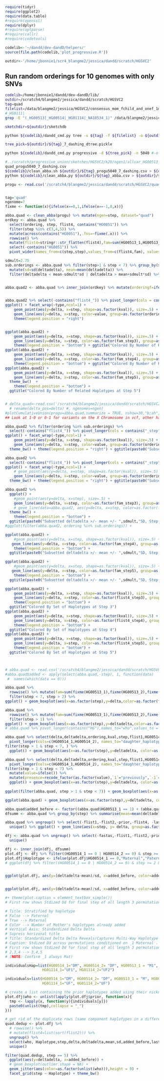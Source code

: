 
```r

require(tidyr)
require(ggplot2)
require(data.table)
#require(openssl)
require(dplyr)
#require(optparse)
#require(callr)
#require(codetools)

codelib<-'~/dandd/dev-dandD/helpers/'
source(file.path(codelib,'plot_progressive.R'))

outdir<-'/home/jbonnie1/scr4_blangme2/jessica/dandd/scratch/HGSVC2'

```


## Run random orderings for 10 genomes with only SNVs

```bash
codelib=/home/jbonnie1/dandd/dev-dandD/lib/
outdir=/scratch4/blangme2/jessica/dandd/scratch/HGSVC2
tag=quad
filelist=/data/blangme2/jessica/HGSVC2/consensus_mom_fchild_and_onef_1m1.txt
#_HG0111|
grep -E "(_HG00513|_HG00514|_HG01114|_NA18534_1)" /data/blangme2/jessica/HGSVC2/consensus_fastas.txt > ${filelist}

sketchdir=${outdir}/sketchdb

python ${codelib}/dandd_cmd.py tree -s ${tag} -f ${filelist} -o ${outdir} -k 19 |& tee ${outdir}/${tag}_quad.log

tree_pick=${outdir}/${tag}_7_dashing_dtree.pickle

python ${codelib}/dandd_cmd.py progressive -d ${tree_pick} -n 5040 #-o ${outdir}/${tag}_progu.csv

#../scratch/progressive_union/sketches/HGSVC2/k20/ngen1/allvar_HG00513_1.fasta.gz.w.20.spacing.20.hll
quad_progu5040_7_dashing.csv
${codelib}/clean_abba.sh ${outdir}/${tag}_progu5040_7_dashing.csv > ${outdir}/${tag}_abba.csv 
python ${codelib}/clean_abba.py ${outdir}/${tag}_abba.csv > ${outdir}/${tag}_abba_clean.csv

```



```r
progu <- read.csv('/scratch4/blangme2/jessica/dandd/scratch/HGSVC2/quad_progu5040_7_dashing.csv') %>% mutate(ngenomes=ngen, delta_pos=delta)


tag='quad'
ngenome=7
fixme <- function(x){ifelse(x==0,1,ifelse(x==-1,0,x))}

abba.quad <- clean_abba(progu) %>% mutate(ngen=step, dataset="quad")
ordkey <- abba.quad %>%
  select(ordering, step, flist4, contains("HG0051")) %>%
  filter(step %in% c(3,4,5)) %>%
  mutate(across(contains("HG0051"),.fns=~fixme(.x))) %>%
  rowwise() %>%
  mutate(flist4=stringr::str_flatten(flist4),fam=sum(HG00513_1,HG00513_2,HG00514_1)) %>%
  select(-contains("HG0051")) %>%
  pivot_wider(names_from=c(step,step),values_from=c(flist4,fam), values_fn = as.factor, names_prefix = "step")

sdmult=2.75
sub.orderings <- abba.quad %>% filter(step>1 & step < 7) %>% group_by(step)  %>%
  mutate(sd=sd(deltadelta), mean=mean(deltadelta)) %>%
  filter(deltadelta < mean-sdmult*sd | deltadelta > mean+sdmult*sd) %>% pull(ordering) %>% unique()


abba.quad2 <- abba.quad %>% inner_join(ordkey) %>% mutate(orderingf=ifelse(ordering %in% sub.orderings, "outlier", "inside"))


abba.quad2 %>% select(-contains("flist4_")) %>% pivot_longer(cols = contains("_step"),names_to = "type",values_to = "value") %>%
ggplot() + facet_wrap(~type,ncol=1) +
    geom_point(aes(y=delta, x=step, shape=as.factor(kval)), size=.5) +
    geom_line(aes(y=delta, x=step, color=value, group=as.factor(ordering)), size=.5) + theme_bw() + 
    theme(legend.position = "right") 


ggplot(abba.quad2) + 
    geom_point(aes(y=delta, x=step, shape=as.factor(kval)), size=.5) +
    geom_line(aes(y=delta, x=step, color=as.factor(fam_step3), group=as.factor(ordering)), size=.5) + theme_bw() + 
    theme(legend.position = "bottom") + ggtitle("Colored By Number of Related Haplotypes at Step 3")
ggplot(abba.quad2) + 
    geom_point(aes(y=delta, x=step, shape=as.factor(kval)), size=.5) +
    geom_line(aes(y=delta, x=step, color=as.factor(fam_step4), group=as.factor(ordering)), size=.5) + theme_bw() + 
    theme(legend.position = "bottom") + ggtitle("Colored By Number of Related Haplotypes at Step 4")
ggplot(abba.quad2) + 
    geom_point(aes(y=delta, x=step, shape=as.factor(kval)), size=.5) +
    geom_line(aes(y=delta, x=step, color=as.factor(fam_step5), group=as.factor(ordering)), size=.5) + 
  theme_bw()  +
    theme(legend.position = "bottom") + 
  ggtitle("Colored By Number of Related Haplotypes at Step 5")


# delta_quad<-read.csv('/scratch4/blangme2/jessica/dandd/scratch/HGSVC2/quad_progu.csv') %>% 
  # rename(delta_pos=delta) #, ngenomes=ngen)
#plotCumulativeUnion(progu=abba.quad,summarize = TRUE, nshow=30,"b;ah", abba=TRUE)
## Look at 1-0 or 0-1 for variants on the X Chromosome in vcf, other haplotype might always have 0

```



```r

abba.quad2 %>% filter(ordering %in% sub.orderings) %>%
  select(-contains("flist4_")) %>% pivot_longer(cols = contains("_step"),names_to = "type",values_to = "value") %>%
ggplot() + facet_wrap(~type,ncol=1) +
    geom_point(aes(y=delta, x=step, shape=as.factor(kval)), size=.5) +
    geom_line(aes(y=delta, x=step, color=value, group=as.factor(ordering)), size=.5) + 
  theme_bw() + theme(legend.position = "right") + ggtitle(paste0("Subsetted deltadelta >/- mean +/- ",sdmult,"SD"))

abba.quad2 %>% 
  select(-contains("flist4_")) %>% pivot_longer(cols = contains("_step"),names_to = "type",values_to = "value") %>%
ggplot() + facet_wrap(~type,ncol=1) +
    # geom_point(aes(y=delta, x=step, shape=as.factor(kval)), size=.5) +
    geom_line(aes(y=delta, x=step, color=value, group=as.factor(ordering), alpha=as.factor(orderingf)), size=.5) + 
  theme_bw() + theme(legend.position = "right") + ggtitle(paste0("Subsetted deltadelta >/- mean +/- ",sdmult,"SD"))

abba.quad2 %>% 
  ggplot() +
    #geom_point(aes(y=delta, x=step), size=.5) +
    geom_line(aes(y=delta, x=step, color=as.factor(fam_step3), group=as.factor(ordering), alpha=as.factor(orderingf)), size=.5) + 
    # geom_line(data=abba.quad2, aes(y=delta, x=step, color=as.factor(fam_step3), group=as.factor(ordering)),alpha=.25, size=.5) +
  theme_bw() + 
    theme(legend.position = "bottom") + 
  ggtitle(paste0("Subsetted deltadelta >/- mean +/- ",sdmult,"SD, Step 3"))
#ggplot(filter(abba.quad2, ordering %in% sub.orderings)) + 

ggplot(abba.quad2) +
    #geom_point(aes(y=delta, x=step, shape=as.factor(kval)), size=.5) +
   geom_line(aes(y=delta, x=step, color=as.factor(fam_step4), group=as.factor(ordering), alpha=as.factor(orderingf)), size=.5) +  theme_bw() + 
    theme(legend.position = "bottom") + 
  ggtitle(paste0("Subsetted deltadelta >/- mean +/- ",sdmult,"SD, Step 4"))

ggplot(abba.quad2) +
    #geom_point(aes(y=delta, x=step, shape=as.factor(kval)), size=.5) +
   geom_line(aes(y=delta, x=step, color=as.factor(fam_step5), group=as.factor(ordering), alpha=as.factor(orderingf)), size=.5) +  theme_bw() + 
    theme(legend.position = "bottom") + 
  ggtitle(paste0("Subsetted deltadelta >/- mean +/- ",sdmult,"SD, Step 5"))

```

```r



ggplot(abba.quad2) + 
    geom_point(aes(y=delta, x=step, shape=as.factor(kval)), size=.5) +
    geom_line(aes(y=delta, x=step, color=as.factor(flist4_step3), group=as.factor(ordering)), size=.5) + theme_bw() + 
    theme(legend.position = "bottom") + 
  ggtitle("Colored By Set of Haplotypes at Step 3")
ggplot(abba.quad2) + 
    geom_point(aes(y=delta, x=step, shape=as.factor(kval)), size=.5) +
    geom_line(aes(y=delta, x=step, color=as.factor(flist4_step4), group=as.factor(ordering)), size=.5) + theme_bw() + 
    theme(legend.position = "bottom") + 
  ggtitle("Colored By Set of Haplotypes at Step 4")
ggplot(abba.quad2) + 
    geom_point(aes(y=delta, x=step, shape=as.factor(kval)), size=.5) +
    geom_line(aes(y=delta, x=step, color=as.factor(flist4_step5), group=as.factor(ordering)), size=.5) + theme_bw() + 
    theme(legend.position = "bottom") + 
  ggtitle("Colored By Set of Haplotypes at Step 5")




```





```r
# abba.quad <- read.csv('/scratch4/blangme2/jessica/dandd/scratch/HGSVC2/quad_abba_clean.csv')
#abba.quad$added <- apply(select(abba.quad,-step), 1, function(data)
 #  names(which(data == 0)))

abba.quad %>%
  rowwise() %>% mutate(fam=sum(fixme(HG00513_1),fixme(HG00513_2),fixme(HG00514_1))) %>%
  filter(step < 7, step > 2) %>%
ggplot() + geom_boxplot(aes(x=as.factor(step),y=delta,color=as.factor(fam))) + scale_y_log10() + theme_bw() + guides(color = guide_legend("Number of related haplotypes"))

abba.quad %>%
  rowwise() %>% mutate(fam=sum(fixme(HG00513_1),fixme(HG00513_2),fixme(HG00514_1))) %>%
  filter(step > 1) %>%
ggplot() + geom_boxplot(aes(x=as.factor(step),y=deltadelta,color=as.factor(fam))) + scale_y_log10() + theme_bw() + guides(color = guide_legend("Number of related haplotypes"))
# abba.quad %>% pivot_longer(contains("HG"),names_to="who",values_to = "value")
```


```r
abba.quad %>% select(delta,deltadelta,ordering,kval,step,flist1,HG00514_2,HG00514_1, last, previous) %>%
  pivot_longer(cols=c(HG00514_1,HG00514_2), names_to="daughter_haplotype") %>%
filter(step > 1 & step < 7, ) %>% 
  ggplot() + geom_boxplot(aes(x=as.factor(step),y=deltadelta, color=as.factor(value)))  + scale_y_log10() + facet_wrap(~daughter_haplotype)

abba.quad %>% select(delta,deltadelta,ordering,kval,step,flist1,HG00514_2,HG00514_1, previous) %>%
  pivot_longer(cols=c(HG00514_1,HG00514_2), names_to="daughter_haplotype") %>%
filter(step > 1 & step < 7) %>%
  mutate(value=ifelse()) %>%
  mutate(presence=recode_factor(as.factor(value),`1`="previously",`-1`="not", `0`="this step")) %>%
  ggplot() + geom_boxplot(aes(x=as.factor(step),y=deltadelta, color=as.factor(daughter_haplotype)))  + scale_y_log10() + facet_wrap(~presence)
  
ggplot(filter(abba.quad, step > 1 & step < 7)) + geom_boxplot(aes(x=as.factor(step),y=deltadelta, color=as.factor(HG00514_1))) + geom_point(aes(x=as.factor(step),y=deltadelta, color=as.factor(HG00514_1))) + scale_y_log10() 

ggplot(abba.quad) + geom_boxplot(aes(x=as.factor(step),y=deltadelta, color=as.factor(HG00514_2))) + geom_point(aes(x=as.factor(step),y=deltadelta, color=as.factor(HG00514_2))) + scale_y_log10()
```

```r
abba.quad$added_before <- factor((abba.quad$HG00513_1 == 1) + (abba.quad$HG00513_2 == 1))
dfsumm <- abba.quad %>% group_by(step) %>% summarise(mean=mean(deltadelta), sd=sd(deltadelta), median=median(deltadelta))

abba.quad %>% ungroup() %>% select(-flist1,-flist2,-prior,-flist4, -last) %>% 
  unique() %>% ggplot() + geom_line(aes(x=step, y= delta, group=as.factor(ordering)))

dfj <- abba.quad %>% ungroup() %>% select(-fastas,-flist1,-flist2,-prior,-flist4, -last, -ordering) %>%
  unique()

dfj <- inner_join(dfj, dfsumm) 
plot.dfj <- dfj %>% filter((HG00514_1 == 0 | HG00514_2 == 0) & step >= 3 & step <= 5) 
plot.dfj$Haplotype <- ifelse(plot.dfj$HG00514_1 == 0,"Maternal","Paternal")
# ggplot(dfj %>% filter((HG00514_1 == 0 | HG00514_2 == 0) & step >= 2 & step <= 4), aes(y=(deltadelta-mean)/sd, x=added_before, color=added_before)) + geom_jitter(height=0) + facet_grid(step ~ (HG00514_1 == 0)) + theme_bw()


ggplot(plot.dfj, aes(y=(deltadelta-mean)/sd, x=added_before, color=added_before)) + geom_jitter(height=0, size=.25) + facet_grid(step ~ Haplotype) + theme_bw() + ggtitle("Standardized \u394\u03b4 Captures Multi-Way Haplotype Relationships") + labs(color="Number of Mother's\nhaplotypes already added", x="",y="Standardized \u394 \u03b4") 


ggplot(plot.dfj, aes(y=(deltadelta-mean)/sd, x=added_before, color=added_before)) + geom_boxplot() + facet_grid(step ~ Haplotype) + theme_bw() + ggtitle("Standardized \u394\u03b4 Captures Multi-Way Haplotype Relationships") + labs(color="Number of Mother's\nhaplotypes already added", x="",y="Standardized \u394 \u03b4")

#+ theme(plot.caption = element_textbox_simple())
# First row shows Stdized Dd for final step of all length 3 permutations where 3rd step is addition of maternal (right column) or paternal (left column) haplotype for daughter. Second and third rows show same relationship for length 4 and 5 permuations. Stdized Dd far below 0 are indicative of closer than average relationships.")

# Title: Stratified by haplotype
# False --> Paternal
# True --> Maternal
# Color --> Number of Mother's haplotypes already added
# Vertical Axis: Standardized Delta Delta
# Supress horizonal title
# Title: Standardized Delta Delta Reveals/Captures Multi-Way Haplotype Relationships 
# Caption: Stdized Dd across permutations conditioned on _1 Maternal .
# First row shows Stdized Dd for final step of all length 3 permutations where 3rd step is addition of maternal (right column) or paternal (left column) haplotype for daughter. Second and third rows show same relationship for length 4 and 5 permuations. Stdized Dd far below 0 are indicative of closer than average relationships.
# 2,3,4 --> 3,4,5
# (NOTE: Confirm _1 always Mat)


```

```r
individualsHap=list(HG00514_1="DM", HG00514_2= "DP", HG00513_1 = "M1", HG00513_2 = "M2", NA18534_1 = "UM", 
                 HG01114_1="UF1", HG01114_2="UF2")

individuals=list(HG00514_1="DM", HG00514_2= "DP", HG00513_1 = "M", HG00513_2 = "M", NA18534_1 = "UM", 
                 HG01114_1="UF", HG01114_2="UF")

# create a list containing the prior haplotypes added using their nicknames
plot.dfj$who <- unlist(lapply(plot.dfj$prior, function(x){
  tmp <- lapply(x, function(y){individuals[y]})
  paste0(unlist(tmp),collapse = "_")
}))

# get rid of the duplicate rows (same component haplotypes in a different permutation at the same step)
quad.dedup <- plot.dfj %>% 
  # rowwise() %>% 
  # mutate(flist4=list(sort(flist2))) %>%
  ungroup() %>% 
  select(who, Haplotype,step,delta,deltadelta,mean,sd,added_before,last, contains("HG"), contains("NA")) %>%
  unique()

filter(quad.dedup, step == 5) %>% 
  ggplot(aes(y=deltadelta, x=added_before)) +
  # geom_boxplot(outlier.shape = NA) + 
  geom_jitter(aes(color=as.factor(unlist(who))),height = 0) +
  facet_grid(step ~ Haplotype) + theme_bw()






```




```r




```


```r

```

